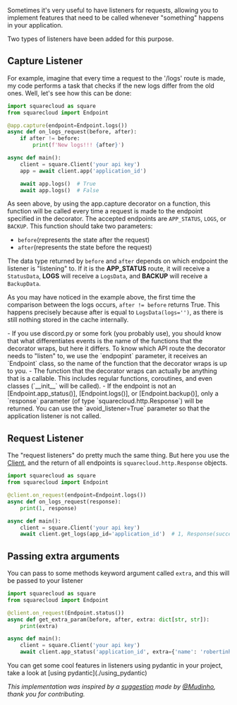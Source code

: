 
[cache]: app_cache
[Client]: ../user_guide/Client

Sometimes it's very useful to have listeners for requests, allowing you to implement features that need to be called whenever "something" happens in your application.

Two types of listeners have been added for this purpose.

## Capture Listener

For example, imagine that every time a request to the '/logs' route is made, my code performs a task that checks if the new logs differ from the old ones. Well, let's see how this can be done:

```python
import squarecloud as square
from squarecloud import Endpoint

@app.capture(endpoint=Endpoint.logs())
async def on_logs_request(before, after):
    if after != before:
        print(f'New logs!!! {after}')

async def main():
    client = square.Client('your api key')
    app = await client.app('application_id')

    await app.logs()  # True
    await app.logs()  # False
```

As seen above, by using the app.capture decorator on a function, this function will be called every time a request is made to the endpoint specified in the decorator. The accepted endpoints are `APP_STATUS`, `LOGS`, or `BACKUP`. This function should take two parameters:

- `before`(represents the state after the request)
- `after`(represents the state before the request)

The data type returned by `before` and `after` depends on which endpoint the listener is "listening" to. If it is the **APP_STATUS** route, it will receive a `StatusData`, **LOGS** will receive a `LogsData`, and **BACKUP** will receive a `BackupData`.

As you may have noticed in the example above, the first time the comparison between the logs occurs, `after != before` returns True. This happens precisely because after is equal to `LogsData(logs='')`, as there is still nothing stored in the cache internally.

<Accordion title="Additional information about this decorator">
    - If you use discord.py or some fork (you probably use), you should
    know that what differentiates events is the name
    of the functions that the decorator wraps, but here it differs. To know
    which
    API route the decorator needs to "listen" to, we use the `endpopint` parameter, it
    receives an `Endpoint` class, so the name of the function that the decorator
    wraps is up to you.
    - The function that the decorator wraps can actually be anything that is
    a callable. This includes regular functions, coroutines, and even
    classes (`__init__` will be called).
    - If the endpoint is not an [Endpoint.app_status()], [Endpoint.logs()], or [Endpoint.backup()],
    only a `response` parameter (of type `squarecloud.http.Response`) will
    be returned.
</Accordion>
<Tip>
    You can use the `avoid_listener=True` parameter so that the application listener is not called.
</Tip>

## Request Listener

The "request listeners" do pretty much the same thing. But here you use the [Client], and the return of all endpoints is `squarecloud.http.Response` objects.

```python
import squarecloud as square
from squarecloud import Endpoint

@client.on_request(endpoint=Endpoint.logs())
async def on_logs_request(response):
    print(1, response)

async def main():
    client = square.Client('your api key')
    await client.get_logs(app_id='application_id')  # 1, Response(success)
```

## Passing extra arguments
You can pass to some methods keyword argument called `extra`, and this will be passed to your listener

```python
import squarecloud as square
from squarecloud import Endpoint

@client.on_request(Endpoint.status())
async def get_extra_param(before, after, extra: dict[str, str]):
    print(extra)

async def main():
    client = square.Client('your api key')
    await client.app_status('application_id', extra={'name': 'robertinho'})
```

<Tip>
    You can get some cool features in listeners using pydantic in your project, take a look at [using pydantic](./using_pydantic)
</Tip>

_This implementation was inspired by a [suggestion](https://github.com/squarecloudofc/sdk-api-py/pull/1) made by [@Mudinho](https://github.com/zRickz), thank you for contributing._
